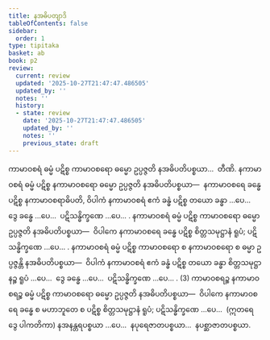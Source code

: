 ```yaml
---
title: နအဓိပတျာဒိ
tableOfContents: false
sidebar:
  order: 1
type: tipitaka
basket: ab
book: p2
review:
  current: review
  updated: '2025-10-27T21:47:47.486505'
  updated_by: ''
  notes: ''
  history:
  - state: review
    date: '2025-10-27T21:47:47.486505'
    updated_by: ''
    notes: ''
    previous_state: draft
---
```



<ReviewStatus review={frontmatter.review} showDetails={true} />

<HypothesisAnnotation frontmatter={frontmatter} />

<DynamicBreadcrumb />

<Division number="199" book="p2" e="ch" v="38" p="444">

<Paragraph number="4517" book="p2">
ကာမာဝစရံ ဓမ္မံ ပဋိစ္စ ကာမာဝစရော ဓမ္မော ဥပ္ပဇ္ဇတိ နအဓိပတိပစ္စယာ…  တီဏိ.
</Paragraph>

<Paragraph number="4518" book="p2">
နကာမာဝစရံ ဓမ္မံ ပဋိစ္စ နကာမာဝစရော ဓမ္မော ဥပ္ပဇ္ဇတိ နအဓိပတိပစ္စယာ—  နကာမာဝစရေ ခန္ဓေ ပဋိစ္စ နကာမာဝစရာဓိပတိ, ဝိပါကံ နကာမာဝစရံ ဧကံ ခန္ဓံ ပဋိစ္စ တယော ခန္ဓာ …ပေ…  ဒွေ ခန္ဓေ …ပေ…  ပဋိသန္ဓိက္ခဏေ …ပေ… . နကာမာဝစရံ ဓမ္မံ ပဋိစ္စ ကာမာဝစရော ဓမ္မော ဥပ္ပဇ္ဇတိ နအဓိပတိပစ္စယာ—  ဝိပါကေ နကာမာဝစရေ ခန္ဓေ ပဋိစ္စ စိတ္တသမုဋ္ဌာနံ ရူပံ; ပဋိသန္ဓိက္ခဏေ …ပေ… . နကာမာဝစရံ ဓမ္မံ ပဋိစ္စ ကာမာဝစရော စ နကာမာဝစရော စ ဓမ္မာ ဥပ္ပဇ္ဇန္တိ နအဓိပတိပစ္စယာ—  ဝိပါကံ နကာမာဝစရံ ဧကံ ခန္ဓံ ပဋိစ္စ တယော ခန္ဓာ စိတ္တသမုဋ္ဌာနဉ္စ ရူပံ …ပေ…  ဒွေ ခန္ဓေ …ပေ…  ပဋိသန္ဓိက္ခဏေ …ပေ… . (3)
</Paragraph>

<Paragraph number="4519" book="p2">
ကာမာဝစရဉ္စ နကာမာဝစရဉ္စ ဓမ္မံ ပဋိစ္စ ကာမာဝစရော ဓမ္မော ဥပ္ပဇ္ဇတိ နအဓိပတိပစ္စယာ—  ဝိပါကေ နကာမာဝစရေ ခန္ဓေ စ မဟာဘူတေ စ ပဋိစ္စ စိတ္တသမုဋ္ဌာနံ ရူပံ; ပဋိသန္ဓိက္ခဏေ …ပေ…  (ဣတရေ ဒွေ ပါကတိကာ) နအနန္တရပစ္စယာ …ပေ…  နပုရေဇာတပစ္စယာ…  နပစ္ဆာဇာတပစ္စယာ.
</Paragraph>
</Division>